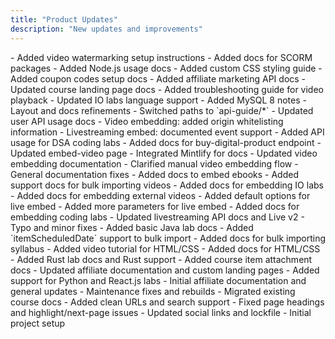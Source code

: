 ```yaml
---
title: "Product Updates"
description: "New updates and improvements"
---
```


<Update label="September 2025" description="Highlights">
  - Added video watermarking setup instructions
  - Added docs for SCORM packages
</Update>

<Update label="August 2025" description="Improvements">
  - Added Node.js usage docs
  - Added custom CSS styling guide
  - Added coupon codes setup docs
  - Added affiliate marketing API docs
  - Updated course landing page docs
  - Added troubleshooting guide for video playback
</Update>

<Update label="July 2025" description="Platform updates">
  - Updated IO labs language support
  - Added MySQL 8 notes
  - Layout and docs refinements
  - Switched paths to `api-guide/*`
  - Updated user API usage docs
  - Video embedding: added origin whitelisting information
  - Livestreaming embed: documented event support
  - Added API usage for DSA coding labs
  - Added docs for buy-digital-product endpoint
</Update>

<Update label="June 2025" description="Docs">
  - Updated embed-video page
</Update>

<Update label="May 2025" description="Mintlify & embeds">
  - Integrated Mintlify for docs
  - Updated video embedding documentation
  - Clarified manual video embedding flow
  - General documentation fixes
</Update>

<Update label="March 2025" description="Ebooks">
  - Added docs to embed ebooks
</Update>

<Update label="February 2025" description="Media & labs">
  - Added support docs for bulk importing videos
  - Added docs for embedding IO labs
  - Added docs for embedding external videos
</Update>

<Update label="January 2025" description="Livestreaming">
  - Added default options for live embed
  - Added more parameters for live embed
  - Added docs for embedding coding labs
  - Updated livestreaming API docs and Live v2
  - Typo and minor fixes
</Update>

<Update label="December 2024" description="New labs & imports">
  - Added basic Java lab docs
  - Added `itemScheduledDate` support to bulk import
  - Added docs for bulk importing syllabus
  - Added video tutorial for HTML/CSS
  - Added docs for HTML/CSS
  - Added Rust lab docs and Rust support
</Update>

<Update label="November 2024" description="Foundational updates">
  - Added course item attachment docs
  - Updated affiliate documentation and custom landing pages
  - Added support for Python and React.js labs
  - Initial affiliate documentation and general updates
  - Maintenance fixes and rebuilds
</Update>

<Update label="October 2024" description="Initial migration">
  - Migrated existing course docs
  - Added clean URLs and search support
  - Fixed page headings and highlight/next-page issues
  - Updated social links and lockfile
  - Initial project setup
</Update>

